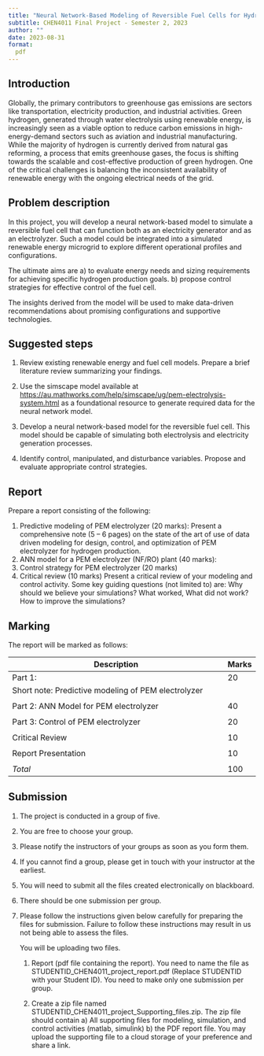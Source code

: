 ```yaml
---
title: "Neural Network-Based Modeling of Reversible Fuel Cells for Hydrogen Production"
subtitle: CHEN4011 Final Project - Semester 2, 2023
author: ""
date: 2023-08-31
format:
  pdf
---
```


## Introduction 

Globally, the primary contributors to greenhouse gas emissions are sectors like transportation, electricity production, and industrial activities. Green hydrogen, generated through water electrolysis using renewable energy, is increasingly seen as a viable option to reduce carbon emissions in high-energy-demand sectors such as aviation and industrial manufacturing. While the majority of hydrogen is currently derived from natural gas reforming, a process that emits greenhouse gases, the focus is shifting towards the scalable and cost-effective production of green hydrogen. One of the critical challenges is balancing the inconsistent availability of renewable energy with the ongoing electrical needs of the grid.

## Problem description

In this project, you will develop a neural network-based model to simulate a reversible fuel cell that can function both as an electricity generator and as an electrolyzer. Such a model could be integrated into a simulated renewable energy microgrid to explore different operational profiles and configurations. 

The ultimate aims are 
a) to evaluate energy needs and sizing requirements for achieving specific hydrogen production goals. 
b) propose control strategies for effective control of the fuel cell.

The insights derived from the model will be used to make data-driven recommendations about promising configurations and supportive technologies.

## Suggested steps

1. Review existing renewable energy and fuel cell models. Prepare a brief literature review summarizing your findings. 

2. Use the simscape model available at [https://au.mathworks.com/help/simscape/ug/pem-electrolysis-system.html](https://au.mathworks.com/help/simscape/ug/pem-electrolysis-system.html) as a foundational resource to generate required data for the neural network model. 

3. Develop a neural network-based model for the reversible fuel cell. This model should be capable of simulating both electrolysis and electricity generation processes.

4. Identify control, manipulated, and disturbance variables. Propose and evaluate appropriate control strategies. 

## Report

Prepare a report consisting of the following:

1. Predictive modeling of PEM electrolyzer (20 marks): 
   Present a comprehensive note (5 – 6 pages) on the state of the art of use of data driven modeling for design, control, and optimization of PEM electrolyzer for hydrogen production.
2. ANN model for a PEM electrolyzer (NF/RO) plant (40 marks): 
2. Control strategy for PEM electrolyzer (20 marks)
3. Critical review (10 marks)
   Present a critical review of your modeling and control activity.
   Some key guiding questions (not limited to) are: 
   Why should we believe your simulations?
   What worked, What did not work?
   How to improve the simulations?


## Marking

The report will be marked as follows:

| Description                                                                    | Marks |
| ------------------------------------------------------------------------------ | ----- |
| Part 1: | 20 |
| Short note: Predictive modeling of PEM electrolyzer ||
| ||
| Part 2: ANN Model for PEM electrolyzer |40|
|||
| Part 3: Control of PEM electrolyzer |20|
|||
| Critical Review |10 |
|||
| Report Presentation                                                            | 10     |
|                                                                                |       |
| _Total_                                                                        | 100    |

## Submission

1. The project is conducted in a group of five.
2. You are free to choose your group.
3. Please notify the instructors of your groups as soon as you form them.
4. If you cannot find a group, please get in touch with your instructor at the earliest.
5. You will need to submit all the files created electronically on blackboard.
6. There should be one submission per group. 
7. Please follow the instructions given below carefully for preparing the files for submission. Failure to follow these instructions may result in us not being able to assess the files.

	You will be uploading two files.

	1.  Report (pdf file containing the report).
		You need to name the file as STUDENTID_CHEN4011_project_report.pdf (Replace STUDENTID with your Student ID).
		You need to make only one submission per group.

	2.  Create a zip file named STUDENTID_CHEN4011_project_Supporting_files.zip.
		The zip file should contain a) All supporting files for modeling, simulation, and control activities (matlab, simulink) b) the PDF report file.
		You may upload the supporting file to a cloud storage of your preference and share a link.